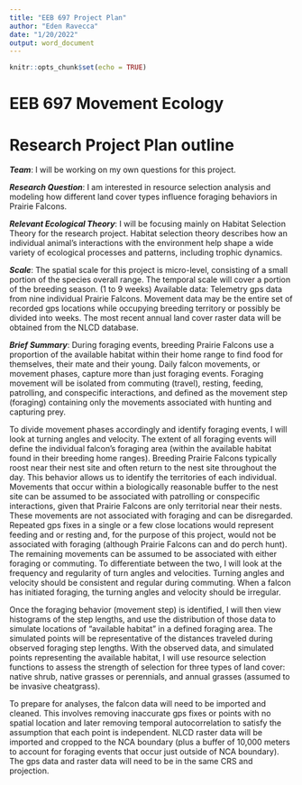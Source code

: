 ```yaml
---
title: "EEB 697 Project Plan"
author: "Eden Ravecca"
date: "1/20/2022"
output: word_document
---
```


```r
knitr::opts_chunk$set(echo = TRUE)
```
# EEB 697 Movement Ecology
# Research Project Plan outline

__*Team*__: I will be working on my own questions for this project.

__*Research Question*__: I am interested in resource selection analysis and modeling how different land cover types influence foraging behaviors in Prairie Falcons.

__*Relevant Ecological Theory*__: I will be focusing mainly on Habitat Selection Theory for the research project. Habitat selection theory describes how an individual animal's interactions with the environment help shape a wide variety of ecological processes and patterns, including trophic dynamics.

__*Scale*__: The spatial scale for this project is micro-level, consisting of a small portion of the species overall range. The temporal scale will cover a portion of the breeding season. (1 to 9 weeks)
Available data: Telemetry gps data from nine individual Prairie Falcons. Movement data may be the entire set of recorded gps locations while occupying breeding territory or possibly be divided into weeks. The most recent annual land cover raster data will be obtained from the NLCD database.

__*Brief Summary*__: During foraging events, breeding Prairie Falcons use a proportion of the available habitat within their home range to find food for themselves, their mate and their young. Daily falcon movements, or movement phases, capture more than just foraging events. Foraging movement will be isolated from commuting (travel), resting, feeding, patrolling, and conspecific interactions, and defined as the movement step (foraging) containing only the movements associated with hunting and capturing prey.

To divide movement phases accordingly and identify foraging events, I will look at turning angles and velocity. The extent of all foraging events will define the individual falcon’s foraging area (within the available habitat found in their breeding home ranges). Breeding Prairie Falcons typically roost near their nest site and often return to the nest site throughout the day. This behavior allows us to identify the territories of each individual. Movements that occur within a biologically reasonable buffer to the nest site can be assumed to be associated with patrolling or conspecific interactions, given that Prairie Falcons are only territorial near their nests. These movements are not associated with foraging and can be disregarded. Repeated gps fixes in a single or a few close locations would represent feeding and or resting and, for the purpose of this project, would not be associated with foraging (although Prairie Falcons can and do perch hunt). The remaining movements can be assumed to be associated with either foraging or commuting. To differentiate between the two, I will look at the frequency and regularity of turn angles and velocities. Turning angles and velocity should be consistent and regular during commuting. When a falcon has initiated foraging, the turning angles and velocity should be irregular.

Once the foraging behavior (movement step) is identified, I will then view histograms of the step lengths, and use the distribution of those data to simulate locations of "available habitat" in a defined foraging area. The simulated points will be representative of the distances traveled during observed foraging step lengths. With the observed data, and simulated points representing the available habitat, I will use resource selection functions to assess the strength of selection for three types of land cover: native shrub, native grasses or perennials, and annual grasses (assumed to be invasive cheatgrass). 

To prepare for analyses, the falcon data will need to be imported and cleaned. This involves removing inaccurate gps fixes or points with no spatial location and later removing temporal autocorrelation to satisfy the assumption that each point is independent. NLCD raster data will be imported and cropped to the NCA boundary (plus a buffer of 10,000 meters to account for foraging events that occur just outside of NCA boundary). The gps data and raster data will need to be in the same CRS and projection. 
